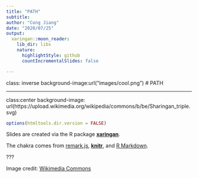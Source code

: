 ```yaml
---
title: "PATH"
subtitle:
author: "Cong Jiang"
date: "2020/07/25"
output:
  xaringan::moon_reader:
    lib_dir: libs
    nature:
      highlightStyle: github
      countIncrementalSlides: false

---
```


class: inverse
background-image:url("images/cool.png")
# PATH




---
class:center
background-image: url(https://upload.wikimedia.org/wikipedia/commons/b/be/Sharingan_triple.svg)

```r
options(htmltools.dir.version = FALSE)
```

Slides are created via the R package [**xaringan**](https://github.com/yihui/xaringan).

The chakra comes from [remark.js](https://remarkjs.com), [**knitr**](http://yihui.org/knitr), and [R Markdown](https://rmarkdown.rstudio.com).


???

Image credit: [Wikimedia Commons](https://commons.wikimedia.org/wiki/File:Sharingan_triple.svg)
